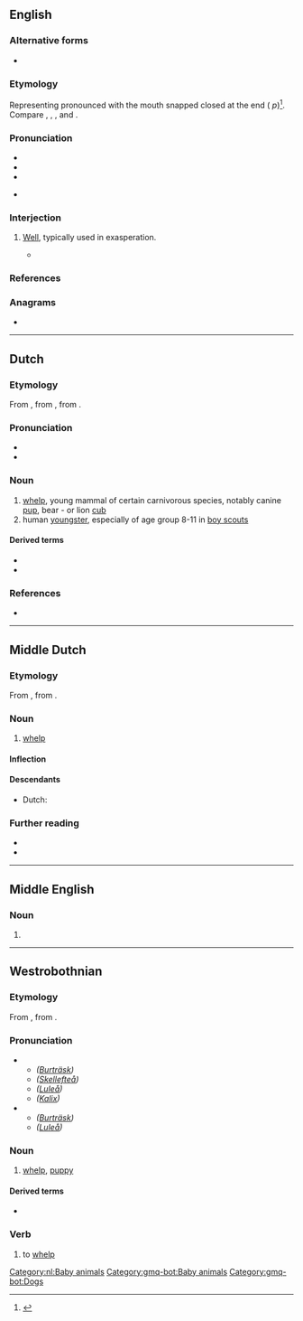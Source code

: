 {{also|Welp}}
==English==

===Alternative forms===
* {{l|en|whelp}}

===Etymology===
Representing {{m|en|well}} pronounced with the mouth snapped closed at the end ({{glossary|excrescent}} ''p'')<ref>
{{cite-web
|title=Where Did the Expression “Welp” Come From?
|author=Katie Kilkenny
|work=Slate
|date=2012-11-30
|url=http://www.slate.com/blogs/browbeat/2012/11/30/_welp_slang_term_has_longer_history_than_you_might_think.html
}}
</ref>. Compare {{m|en|yep}}, {{m|en|yup}}, {{m|en|nope}}, and {{m|en|ope}}.

===Pronunciation===
* {{IPA|/wɛlp/|[wɛlp̚]|lang=en}}
* {{audio|En-au-welp.ogg|Audio (AU)|lang=en}}
* {{rhymes|ɛlp|lang=en}}
* {{homophones|lang=en|whelp}} {{q|in accents with the {{w|wine-whine merger}}}}

===Interjection===
{{en-interj}}

# {{lb|en|slang}} [[well#Interjection|Well]], typically used in exasperation.
#* {{quote-web
|lang=en
|date=2018-03-25
|author=Adam Rogers
|title=The Cambridge Analytica Data Apocalypse Was Predicted in 2007
|work=Wired
|url=https://www.wired.com/story/the-cambridge-analytica-data-apocalypse-was-predicted-in-2007/
|passage=“Nuclear power is a dual-use technology. It can be weaponized.” '''Welp'''. “It is sort of what we anticipated, that there would be a Three Mile Island moment around data sharing that would rock the research community,” Lazer says.}}

===References===
<references/>

===Anagrams===
* {{anagrams|en|a=elpw|Plew|plew}}

----

==Dutch==

===Etymology===
From {{inh|nl|dum|welp}}, from {{inh|nl|odt|welp}}, from {{inh|nl|gem-pro|*hwelpaz}}.

===Pronunciation===
* {{rhymes|ɛlp|lang=nl}}
* {{audio|Nl-welp.ogg|Audio|lang=nl}}

===Noun===
{{nl-noun|m|g2=n|-en|welpje}}

# [[whelp]], young mammal of certain carnivorous species, notably canine [[pup]], bear - or lion [[cub]]
# human [[youngster]], especially of age group 8-11 in [[boy scouts]]

====Derived terms====
* {{l|nl|welpenhorde}}
* {{l|nl|welpenpet}}

===References===
* {{R:Koenen}}

[[Category:nl:Baby animals]]

----

==Middle Dutch==

===Etymology===
From {{inh|dum|odt|welp}}, from {{inh|dum|gem-pro|*hwelpaz}}.

===Noun===
{{dum-noun|n|g2=m}}

# {{topics|dum|Baby animals}}[[whelp]]

====Inflection====
{{rfinfl|dum|noun}}

====Descendants====
* Dutch: {{l|nl|welp}}

===Further reading===
* {{R:VMNW|ID22762}}
* {{R:MNW|72249|I}}

----

==Middle English==

===Noun===
{{head|enm|verb}}

# {{alt form|lang=enm|whelp}}

----

==Westrobothnian==

===Etymology===
From {{inh|gmq-bot|non|hvelpr}}, from {{inh|gmq-bot|gem-pro|*hwelpaz}}.

===Pronunciation===
* {{sense|noun}}
** ''([[w:Burträsk|Burträsk]])'' {{ipa|lang=gmq-bot|/we̞ɽp/}}
** ''([[w:Skellefteå|Skellefteå]])'' {{ipa|lang=gmq-bot|/wɔɽp/}}
** ''([[w:Luleå|Luleå]])'' {{ipa|lang=gmq-bot|/wʊɽp/}}
** ''([[w:Kalix|Kalix]])'' {{ipa|lang=gmq-bot|/wɞɽp/}}
* {{sense|verb}}
** ''([[w:Burträsk|Burträsk]])'' {{ipa|lang=gmq-bot|/²we̞ɽp/}}
** ''([[w:Luleå|Luleå]])'' {{ipa|lang=gmq-bot|/²wʊɽp/}}

===Noun===
{{head|gmq-bot|noun|g=m|definite singular|welpen|definite plural|welpa}}

# [[whelp]], [[puppy]]

====Derived terms====
* {{l|gmq-bot|welpgau||playful, amusing puppy}}

===Verb===
{{head|gmq-bot|verb}}

# to [[whelp]]

[[Category:gmq-bot:Baby animals]]
[[Category:gmq-bot:Dogs]]
